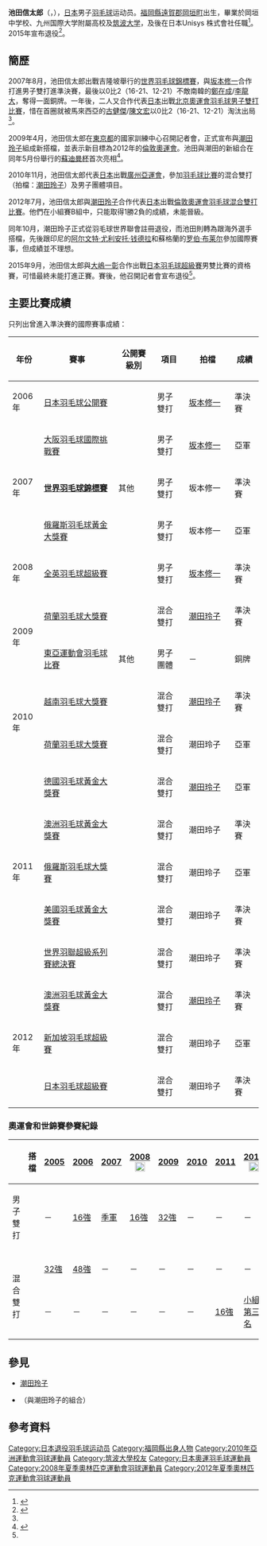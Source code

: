 {{noteTA|G1=Badminton}}
{{Infobox 羽球選手
| playername              = {{lang|ja|<small>いけだ しんたろう</small><br/><big>池田 信太郎</big>}}<br/><small>({{lang|en|Ikeda Shintarō}})</small>
| image                   = Badminton-shintaro ikeda.jpg
| size                    = 250px
| caption                 = 
| birth_name              = 
| date_of_birth           = {{birth_date_and_age|1980|12|27}}<ref name="廣州亞運">{{en}}{{cite web|url=http://www.gz2010.cn/info/ENG_ENG/ZB/ZBB101A_BD@@@@@@@@@@@@@@@ENG_number=231446.html|website=2010年廣州亞運會官方網站|title=Badminton - IKEDA Shintaro - Biography|archiveurl=https://archive.is/20101129024035/http://www.gz2010.cn/info/ENG_ENG/ZB/ZBB101A_BD@@@@@@@@@@@@@@@ENG_number=231446.html|archivedate=2010-11-29|deadurl=yes}}</ref>
| place_of_birth          = {{JPN}}[[埼玉縣|埼玉縣]]
| height                  = {{height|m=1.75}}<ref name="廣州亞運"/>
| weight                  = {{weight|kg=69}}<ref name="廣州亞運"/>
| event                   = 男子雙打、混合雙打
| country                 = {{JPN}}
| years_active            = 
| handedness              = 
| coach                   = 
| highest_ranking         = 第8位（混雙-[[潮田玲子|潮田玲子]]）
| date_of_highest_ranking = 2011年12月22日<ref name="highest-ranking">{{en}}[http://bwfcontent.tournamentsoftware.com/ranking/player.aspx?id=3262&player=107958 BWF World Ranking - Ranking progress of Shintaro IKEDA (52261)] {{Wayback|url=http://bwfcontent.tournamentsoftware.com/ranking/player.aspx?id=3262&player=107958 |date=20210106064715 }}</ref>
| current_ranking         = 已退役
| date_of_current_ranking = 
| played                  = 3勝–2負（男單）<br/>86勝–78負（男雙）<br/>69勝–55負（混雙）
| titles                  = 
| bwf_profile             = C6F04DFB-D810-4564-890A-C835A8343B4F
| bwf_id                  = 52261
| updated                 = 2015年9月8日
}}
{{MedalTableTop|width=286px}}
{{MedalSport | 男子[[羽毛球|羽毛球]]}}
{{MedalCountry | {{JPN}}}}
{{MedalCompetition | [[世界羽毛球錦標賽|世界羽毛球錦標賽]]}}
{{MedalBronze | [[2007年世界羽毛球錦標賽|2007年 吉隆坡]] | [[2007年世界羽毛球錦標賽|男子雙打]] }}
{{MedalCompetition | [[東亞運動會|東亞運動會]]}}
{{MedalBronze| [[2009年東亞運動會|2009年 香港]] | [[2009年東亞運動會羽毛球比賽|男子團體]] }}
{{MedalCompetition  | [[全日本綜合羽毛球錦標賽|全日本綜合羽毛球錦標賽]]}}
{{MedalCountry | {{flagicon|JPN}}東京都（日本UNISYS）}}
{{MedalGold  | [[2008年全日本綜合羽毛球錦標賽|2008年 東京都]] | 男子雙打 }}
{{MedalSilver| [[2009年全日本綜合羽毛球錦標賽|2009年 東京都]] | 混合雙打 }}
{{MedalSilver| [[2010年全日本綜合羽毛球錦標賽|2010年 東京都]] | 混合雙打 }}
{{MedalGold  | [[2011年全日本綜合羽毛球錦標賽|2011年 東京都]] | 混合雙打 }}
{{MedalBottom}}
'''池田信太郎'''（{{jpn|j=池田 信太郎|kn=いけだ しんたろう|rm=Ikeda Shintarō}}，{{bd|1980年|12月27日}}），[[日本|日本]]男子[[羽毛球|羽毛球]]运动员。[[福岡縣|福岡縣]][[遠賀郡|遠賀郡]][[岡垣町|岡垣町]]出生，畢業於岡垣中学校、九州国際大学附屬高校及[[筑波大学|筑波大学]]，及後在日本Unisys 株式會社任職<ref>{{ja}}{{cite|url=http://www.joc.or.jp/int_games/asia/2010/pdf/member/22_badminton.pdf|title=日本選手団名簿 -バドミントン|publisher=2010 JAPANESE OLYMPIC COMMITTEE  第16回アジア競技大会|accessdate=2011-03-15|archive-date=2019-06-26|archive-url=https://web.archive.org/web/20190626054123/https://www.joc.or.jp/int_games/asia/2010/pdf/member/22_badminton.pdf|dead-url=no}}</ref>。2015年宣布退役<ref name="日刊體育">{{ja}}{{Cite web|url=http://www.nikkansports.com/sports/news/1535203.html|title=バドミントン池田信太郎が引退、「イケシオ」で活躍|publisher=日刊體育|date=2015-09-08|accessdate=2015-09-17|archive-date=2021-01-06|archive-url=https://web.archive.org/web/20210106064702/https://www.nikkansports.com/sports/news/1535203.html|dead-url=no}}</ref>。

==簡歷==
2007年8月，池田信太郎出戰吉隆坡舉行的[[2007年世界羽毛球錦標賽|世界羽毛球錦標賽]]，與[[坂本修一|坂本修一]]合作打進男子雙打進準決賽，最後以0比2（16-21、12-21）不敵南韓的[[鄭在成|鄭在成]]/[[李龍大|李龍大]]，奪得一面銅牌。一年後，二人又合作代表[[2008年夏季奧林匹克運動會日本代表團|日本]]出戰[[2008年夏季奥林匹克运动会|北京奧運會]][[2008年夏季奧林匹克運動會羽毛球男子雙打比賽|羽毛球男子雙打比賽]]，惜在首圈就被馬來西亞的[[古健傑|古健傑]]/[[陳文宏_(羽毛球運動員)|陳文宏]]以0比2（16-21、12-21）淘汰出局<ref name="日刊體育"/>。

2009年4月，池田信太郎在[[東京都|東京都]]的國家訓練中心召開記者會，正式宣布與[[潮田玲子|潮田玲子]]組成新搭檔，並表示新目標為2012年的[[倫敦奧運會|倫敦奧運會]]。池田與潮田的新組合在同年5月份舉行的[[2009年蘇迪曼杯|蘇迪曼杯]]首次亮相<ref>{{zh-cn}}{{cite news|title=日本羽球美女复出转攻混双 搭档竟来自同一高中|url=http://sports.sohu.com/20090424/n263604002.shtml|agency=搜狐体育|date=2009-04-24|accessdate=2018-01-07|archive-date=2021-01-06|archive-url=https://web.archive.org/web/20210106064834/https://sports.sohu.com/20090424/n263604002.shtml|dead-url=no}}</ref>。

2010年11月，池田信太郎代表[[2010年亞洲運動會日本代表團|日本]]出戰[[廣州|廣州]][[2010年亞洲運動會|亞運會]]，參加[[2010年亞洲運動會羽毛球比賽|羽毛球比賽]]的混合雙打（拍檔：[[潮田玲子|潮田玲子]]）及男子團體項目。

2012年7月，池田信太郎與[[潮田玲子|潮田玲子]]合作代表[[2012年夏季奧林匹克運動會日本代表團|日本]]出戰[[2012年夏季奧林匹克運動會|倫敦奧運會]][[2012年夏季奧林匹克運動會羽毛球混合雙打比賽|羽毛球混合雙打比賽]]。他們在小組賽B組中，只能取得1勝2負的成績，未能晉級。

同年10月，潮田玲子正式從羽毛球世界聯會註冊退役，而池田則轉為跟海外選手搭檔，先後跟印尼的[[阿尔文特·尤利安托·钱德拉|阿尔文特·尤利安托·钱德拉]]和蘇格蘭的[[罗伯·布莱尔|罗伯·布莱尔]]參加國際賽事，但成績並不理想。

2015年9月，池田信太郎與[[大嶋一彰|大嶋一彰]]合作出戰[[2015年日本羽毛球超級賽|日本羽毛球超級賽]]男雙比賽的資格賽，可惜最終未能打進正賽。賽後，他召開記者會宣布退役<ref name="日刊體育"/>。

==主要比賽成績==
只列出曾進入準決賽的國際賽事成績：
{| class=wikitable style="text-align:center; font-size:small;" 
!width="50"|年份
!width="180"|賽事
!width="80"|公開賽級別
!width="60"|項目
!width="100"|拍檔
!width="50"|成績
|-
!rowspan="1"|2006年
|[[2006年日本羽毛球公開賽|日本羽毛球公開賽]]
|{{n/a}}
|男子雙打
|[[坂本修一|坂本修一]]
|bgcolor="#b8860b"|準決賽
|-
!rowspan="3"|2007年
|[[2007年大阪羽毛球國際挑戰賽|大阪羽毛球國際挑戰賽]]
|{{BWFIC}}
|男子雙打
|[[坂本修一|坂本修一]]
|bgcolor="silver"|亞軍
|-
|'''[[2007年世界羽毛球錦標賽|世界羽毛球錦標賽]]'''
|其他
|男子雙打
|坂本修一
|bgcolor="#b8860b"|準決賽
|-
|[[2007年俄羅斯羽毛球黃金大獎賽|俄羅斯羽毛球黃金大獎賽]]
|{{BWFGPG}}
|男子雙打
|坂本修一
|bgcolor="silver"|亞軍
|-
!rowspan="1"|2008年
|[[2008年全英羽毛球超級賽|全英羽毛球超級賽]]
|{{BWFSS}}
|男子雙打
|[[坂本修一|坂本修一]]
|bgcolor="#b8860b"|準決賽
|-
!rowspan="2"|2009年
|[[2009年荷蘭羽毛球大獎賽|荷蘭羽毛球大獎賽]]
|{{BWFGP}}
|混合雙打
|[[潮田玲子|潮田玲子]]
|bgcolor="#b8860b"|準決賽
|-
|[[2009年東亞運動會羽毛球比賽|東亞運動會羽毛球比賽]]
|其他
|男子團體
|－
|bgcolor="#b8860b"| 銅牌
|-
!rowspan="2"|2010年
|[[2010年越南羽毛球大獎賽|越南羽毛球大獎賽]]
|{{BWFGP}}
|混合雙打
|[[潮田玲子|潮田玲子]]
|bgcolor="#b8860b"|準決賽
|-
|[[2010年荷蘭羽毛球大獎賽|荷蘭羽毛球大獎賽]]
|{{BWFGP}}
|混合雙打
|潮田玲子
|bgcolor="silver"|亞軍
|-
!rowspan="5"|2011年
|[[2011年德國羽毛球黃金大獎賽|德國羽毛球黃金大獎賽]]
|{{BWFGPG}}
|混合雙打
|[[潮田玲子|潮田玲子]]
|bgcolor="silver"|亞軍
|-
|[[2011年澳洲羽毛球黃金大獎賽|澳洲羽毛球黃金大獎賽]]
|{{BWFGPG}}
|混合雙打
|潮田玲子
|bgcolor="#b8860b"|準決賽
|-
|[[2011年俄羅斯羽毛球大獎賽|俄羅斯羽毛球大獎賽]]
|{{BWFGP}}
|混合雙打
|潮田玲子
|bgcolor="silver"|亞軍
|-
|[[2011年美國羽毛球黃金大獎賽|美國羽毛球黃金大獎賽]]
|{{BWFGPG}}
|混合雙打
|潮田玲子
|bgcolor="#b8860b"|準決賽
|-
|[[2011年世界羽聯超級系列賽總決賽|世界羽聯超級系列賽總決賽]]
|{{BWFSSP}}
|混合雙打
|潮田玲子
|bgcolor="#b8860b"|準決賽
|-
!rowspan="3"|2012年
|[[2012年澳洲羽毛球黃金大獎賽|澳洲羽毛球黃金大獎賽]]
|{{BWFGPG}}
|混合雙打
|[[潮田玲子|潮田玲子]]
|bgcolor="#b8860b"|準決賽
|-
|[[2012年新加坡羽毛球超級賽|新加坡羽毛球超級賽]]
|{{BWFSS}}
|混合雙打
|潮田玲子
|bgcolor="silver"|亞軍
|-
|[[2012年日本羽毛球超級賽|日本羽毛球超級賽]]
|{{BWFSS}}
|混合雙打
|潮田玲子
|bgcolor="#b8860b"|準決賽
|}
{{BWF賽事級別索引/2007}}

===奧運會和世錦賽參賽紀錄===
{| class=wikitable style="text-align:center; font-size:small;" 
!
!搭檔
!width="50"|[[2005年世界羽毛球錦標賽|2005]]
!width="50"|[[2006年世界羽毛球錦標賽|2006]]
!width="50"|[[2007年世界羽毛球錦標賽|2007]]
!width="80"|[[2008年夏季奧林匹克運動會羽毛球比賽|2008]] [[File:Olympic_rings_without_rims.svg|20px]]
!width="50"|[[2009年世界羽毛球錦標賽|2009]]
!width="50"|[[2010年世界羽毛球錦標賽|2010]]
!width="50"|[[2011年世界羽毛球錦標賽|2011]]
!width="80"|[[2012年夏季奧林匹克運動會羽毛球比賽|2012]]  [[File:Olympic_rings_without_rims.svg|20px]]
|-
!width="80"|男子雙打
|align="left"|{{nowrap|[[坂本修一|坂本修一]]}}
|－
|[[2006年世界羽毛球錦標賽男子雙打項目|16強]]
|bgcolor="#b8860b"|[[2007年世界羽毛球錦標賽男子雙打項目|季軍]]
|[[2008年夏季奧林匹克運動會羽毛球男子雙打比賽|16強]]
|[[2009年世界羽毛球錦標賽男子雙打項目|32強]]
|－
|－
|－
|-
|
|-
!rowspan="2" width="80"|混合雙打
|align="left"|{{nowrap|[[末綱聰子|末綱聰子]]}}
|[[2005年世界羽毛球錦標賽混合雙打項目|32強]]
|[[2006年世界羽毛球錦標賽混合雙打項目|48強]]
|－
|－
|－
|－
|－
|－
|-
|align="left"|{{nowrap|[[潮田玲子|潮田玲子]]}}
|－
|－
|－
|－
|－
|－
|[[2011年世界羽毛球錦標賽混合雙打項目|16強]]
|[[2012年夏季奧林匹克運動會羽毛球混合雙打比賽|小組第三名]]
|}

==參見==
*[[潮田玲子|潮田玲子]]
*{{link-ja|イケシオ|イケシオ}}（與潮田玲子的組合） {{ja}}

==參考資料==
{{reflist}}

{{DEFAULTSORT:IKEDA Shintaro}}
[[Category:日本退役羽毛球运动员|Category:日本退役羽毛球运动员]]
[[Category:福岡縣出身人物|Category:福岡縣出身人物]]
[[Category:2010年亞洲運動會羽球運動員|Category:2010年亞洲運動會羽球運動員]]
[[Category:筑波大學校友|Category:筑波大學校友]]
[[Category:日本奧運羽毛球運動員|Category:日本奧運羽毛球運動員]]
[[Category:2008年夏季奧林匹克運動會羽球運動員|Category:2008年夏季奧林匹克運動會羽球運動員]]
[[Category:2012年夏季奧林匹克運動會羽球運動員|Category:2012年夏季奧林匹克運動會羽球運動員]]